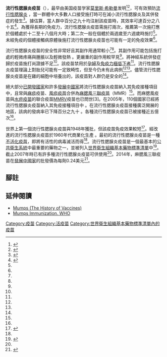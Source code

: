 {{医学声明}}
{{Drugbox
| Verifiedfields = changed
| verifiedrevid = 447562958
| image =
<!-- Vacine data -->
| type = vaccine
| target = [[流行性腮腺炎|流行性腮腺炎]]
| vaccine_type = attenuated
<!-- Clinical data -->
| tradename =  
| MedlinePlus = a601176
| pregnancy_AU = <!-- A / B1 / B2 / B3 / C / D / X -->
| pregnancy_US = <!-- A / B            / C / D / X -->
| pregnancy_category =  
| legal_AU = <!-- S2, S3, S4, S5, S6, S7, S8, S9 or Unscheduled -->
| legal_CA = <!-- Schedule I, II, III, IV, V, VI, VII, VIII -->
| legal_UK = <!-- GSL, P, POM, CD, or Class A, B, C -->
| legal_US = <!-- OTC / Rx-only / Schedule I, II, III, IV, V -->
| legal_status =  
| routes_of_administration =
<!-- Identifiers -->
| ChemSpiderID_Ref = {{chemspidercite|changed|chemspider}}
| ChemSpiderID = none
| CAS_number_Ref = {{cascite|correct|??}}
| CAS_number =  
| ATC_prefix = J07
| ATC_suffix = BE01
| PubChem =  
| DrugBank_Ref = {{drugbankcite|correct|drugbank}}
| DrugBank =
<!-- Chemical data -->
}}

<!-- Medical uses -->
'''流行性腮腺炎疫苗'''（{{lang|en|Mumps vaccine}}），最早由美国疫苗学家[[莫里斯·希勒曼|莫里斯·希勒曼]]发明<ref name=":0">{{Cite journal|title=Maurice Hilleman|url=https://www.ncbi.nlm.nih.gov/pmc/articles/PMC557162/|last=Newman|first=Laura|date=2005-04-30|journal=BMJ : British Medical Journal|issue=7498|volume=330|pages=1028|issn=0959-8138|access-date=2021-01-05|archive-date=2017-10-19|archive-url=https://web.archive.org/web/20171019101849/https://www.ncbi.nlm.nih.gov/pmc/articles/PMC557162/|dead-url=no}}</ref><ref name=":02">{{Cite journal|title=Maurice Hilleman|url=https://www.ncbi.nlm.nih.gov/pmc/articles/PMC557162/|last=Newman|first=Laura|date=2005-04-30|journal=BMJ : British Medical Journal|issue=7498|volume=330|pages=1028|issn=0959-8138|access-date=2021-01-05|archive-date=2017-10-19|archive-url=https://web.archive.org/web/20171019101849/https://www.ncbi.nlm.nih.gov/pmc/articles/PMC557162/|dead-url=no}}</ref>，可有效預防[[流行性腮腺炎|流行性腮腺炎]]<!-- <ref name=WHO2007/> -->，當一群體中大多數人口接受施打時可在減小流行性腮腺炎及其併發症的發生<ref name=WHO2007>{{cite journal|title=Mumps virus vaccines.|journal=Weekly epidemiological record|date=16 Feb 2007|volume=82|issue=7|pages=49–60|pmid=17304707|url=http://www.who.int/wer/2007/wer8207.pdf?ua=1|access-date=2016-08-02|archive-date=2015-03-16|archive-url=https://web.archive.org/web/20150316104936/http://www.who.int/wer/2007/wer8207.pdf?ua=1|dead-url=no}}</ref>。據估算，當人群中百分之九十均注射該疫苗時，其效率可達百分之八十五<ref name=Hviid2008>{{cite journal |vauthors=Hviid A, Rubin S, Mühlemann K | title = Mumps | journal = [[柳葉刀_(雜誌)|The Lancet]] | volume = 371 | issue = 9616 | pages = 932–44 | date = March 2008 | pmid = 18342688 | doi = 10.1016/S0140-6736(08)60419-5 }}</ref>。為獲得長期的免疫力，流行性腮腺炎疫苗需施打兩次，推薦第一次施打應於個體處於十二至十八個月大時；第二次一般在個體於兩週歲至六週歲時施打<ref name=WHO2007/>。未經免疫的個體接觸病原體後施打流行性腮腺炎疫苗也可能有一定的免疫效果<ref name=Pink2012/>。

<!-- Safety -->
流行性腮腺炎疫苗的安全性非常好且其副作用通常較小<ref name=WHO2007/><ref name=Pink2012/>。其副作用可能包括施打處的輕微疼痛與腫脹以及輕微發熱<!-- <ref name=WHO2007/> -->。更嚴重的副作用較罕見<ref name=WHO2007/>。將神經系統併發症歸於疫苗施打尚證據不足<ref name=Pink2012/>。該疫苗禁用於[[孕婦|孕婦]]及[[免疫抑制|免疫力極低下者]]<ref name=WHO2007/>。流行性腮腺炎疫苗理論上對胎兒可能有一定致畸性，但至今仍未有此病例<ref name=WHO2007/><ref name=Pink2012/>。儘管流行性腮腺炎疫苗是在雞的細胞中培養出的，該疫苗對{{tsl|en|egg allergies|對雞蛋過敏}}人群仍是安全的<ref name=Pink2012/>。

<!-- Usage -->
絕大部分[[已開發國家|已開發國家]]和許多[[發展中國家|發展中國家]]將流行性腮腺炎疫苗納入其免疫接種項目中，且常與[[麻疹|麻疹]]疫苗、[[風疹疫苗|風疹疫苗]]合併為[[麻腮風三聯疫苗|麻腮風三聯疫苗]]（MMR）<ref name=WHO2007/>。而麻腮風疫苗與[[水痘疫苗|水痘疫苗]]的聯合疫苗[[MMRV|MMRV]]疫苗也已問世[3]。在2005年，110個國家已經將流行性腮腺炎疫苗納入其免疫接種項目中<!-- <ref name=WHO2007/> -->。在流行性腮腺炎疫苗接種廣泛開展的地區，該病的發病率已下降百分之九十<!-- <ref name=WHO2007/> -->。各種流行性腮腺炎疫苗已被接種近五億次<ref name=WHO2007/>。

<!-- History, society and culture -->
世界上第一個流行性腮腺炎疫苗與1948年獲批，但該疫苗免疫效果較短<ref name=Pink2012>{{cite book|last1=Atkinson|first1=William|title=Mumps Epidemiology and Prevention of Vaccine-Preventable Diseases|date=May 2012|publisher=Public Health Foundation|isbn=9780983263135|pages=Chapter 14|edition=12|url=http://www.cdc.gov/vaccines/pubs/pinkbook/mumps.html|access-date=2016-08-02|archive-date=2016-07-06|archive-url=https://web.archive.org/web/20160706213031/http://www.cdc.gov/vaccines/pubs/pinkbook/mumps.html|dead-url=no}}</ref>。經改進的流行性腮腺炎疫苗於1960年代商業化生產<!-- <ref name=WHO2007/> -->。最初的流行性腮腺炎疫苗是一種[[不活化疫苗|不活化疫苗]]，即將有活性的病毒滅活而得<ref name=WHO2007/>。流行性腮腺炎疫苗是一個最基本的[[公共衛生系統|公共衛生系統]]中最重要的藥物之一，並被列入[[世界衛生組織基本藥物標準清單|世界衛生組織基本藥物標準清單]]中<ref>{{cite web|title=WHO Model List of EssentialMedicines|url=http://apps.who.int/iris/bitstream/10665/93142/1/EML_18_eng.pdf?ua=1|work=World Health Organization|accessdate=22 April 2014|date=October 2013|archive-date=2014-04-23|archive-url=https://web.archive.org/web/20140423005004/http://apps.who.int/iris/bitstream/10665/93142/1/EML_18_eng.pdf?ua=1|dead-url=no}}</ref>。截止2007年時已有許多種流行性腮腺炎疫苗可供使用<ref name=WHO2007/>。2014年，麻腮風三聯疫苗在[[發展中國家|發展中國家]]的批發價為每劑0.24美元<ref>{{cite web|title=Vaccine, Measles-Mumps-rubella|url=http://erc.msh.org/dmpguide/resultsdetail.cfm?language=english&code=MMRV&s_year=2014&year=2014&str=&desc=Vaccine%2C%20Measles-Mumps-Rubella&pack=new&frm=VIAL&rte=INJ&class_code2=19%2E3%2E&supplement=&class_name=%2819%2E3%2E%29Vaccines%3Cbr%3E|website=International Drug Price Indicator Guide|accessdate=8 December 2015|deadurl=yes|archiveurl=https://web.archive.org/web/20160116025759/http://erc.msh.org/dmpguide/resultsdetail.cfm?language=english&code=MMRV&s_year=2014&year=2014&str=&desc=Vaccine%2C%20Measles-Mumps-Rubella&pack=new&frm=VIAL&rte=INJ&class_code2=19.3.&supplement=&class_name=%2819.3.%29Vaccines%3Cbr%3E|archivedate=2016年1月16日}}</ref>。

==腳註==
{{reflist|32em}}

== 延伸閱讀 ==
* [http://www.historyofvaccines.org/content/articles/mumps Mumps (The History of Vaccines)] {{Wayback|url=http://www.historyofvaccines.org/content/articles/mumps |date=20210417031828 }}
* [http://www.who.int/immunization/topics/mumps/en/index2.html Mumps Immunization. WHO] {{Wayback|url=http://www.who.int/immunization/topics/mumps/en/index2.html |date=20180918200359 }}

{{Vaccines}}

[[Category:疫苗|Category:疫苗]]
[[Category:活疫苗|Category:活疫苗]]
[[Category:世界衛生組織基本藥物標準清單內的疫苗|Category:世界衛生組織基本藥物標準清單內的疫苗]]